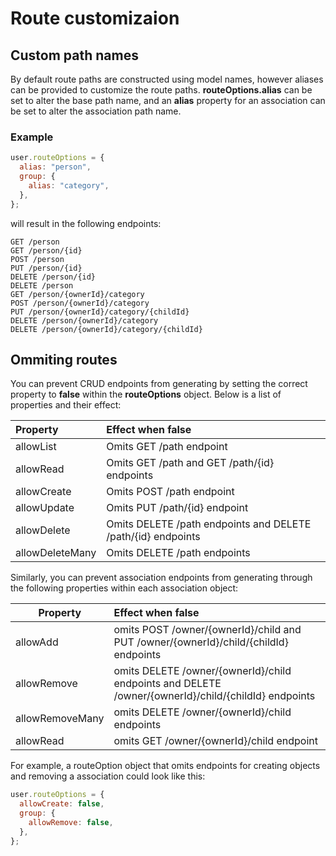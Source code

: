 # Route customizaion

## Custom path names

By default route paths are constructed using model names, however aliases can be provided to customize the route paths.
**routeOptions.alias** can be set to alter the base path name, and an **alias** property for an association can be set to alter the association path name.

### Example

```js filename="models/user.js"
user.routeOptions = {
  alias: "person",
  group: {
    alias: "category",
  },
};
```

will result in the following endpoints:

```
GET /person
GET /person/{id}
POST /person
PUT /person/{id}
DELETE /person/{id}
DELETE /person
GET /person/{ownerId}/category
POST /person/{ownerId}/category
PUT /person/{ownerId}/category/{childId}
DELETE /person/{ownerId}/category
DELETE /person/{ownerId}/category/{childId}
```

## Ommiting routes

You can prevent CRUD endpoints from generating by setting the correct property to **false** within the **routeOptions** object. Below is a list of properties and their effect:

| **Property**    | **Effect when false**                                          |
| :-------------- | :------------------------------------------------------------- |
| allowList       | Omits GET /path endpoint                                       |
| allowRead       | Omits GET /path and GET /path/\{id\} endpoints                 |
| allowCreate     | Omits POST /path endpoint                                      |
| allowUpdate     | Omits PUT /path/\{id\} endpoint                                |
| allowDelete     | Omits DELETE /path endpoints and DELETE /path/\{id\} endpoints |
| allowDeleteMany | Omits DELETE /path endpoints                                   |

Similarly, you can prevent association endpoints from generating through the following properties within each association object:

| **Property**    | **Effect when false**                                                                                     |
| --------------- | :-------------------------------------------------------------------------------------------------------- |
| allowAdd        | omits POST /owner/\{ownerId\}/child and PUT /owner/\{ownerId\}/child/\{childId\} endpoints                |
| allowRemove     | omits DELETE /owner/\{ownerId\}/child endpoints and DELETE /owner/\{ownerId\}/child/\{childId\} endpoints |
| allowRemoveMany | omits DELETE /owner/\{ownerId\}/child endpoints                                                           |
| allowRead       | omits GET /owner/\{ownerId\}/child endpoint                                                               |

For example, a routeOption object that omits endpoints for creating objects and removing a association could look like this:

```js filename="models/user.js"
user.routeOptions = {
  allowCreate: false,
  group: {
    allowRemove: false,
  },
};
```
